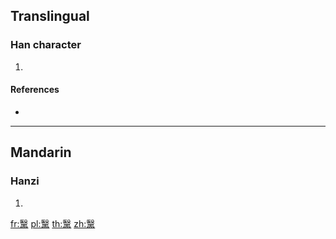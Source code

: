{{character info/new}}
==Translingual==

===Han character===
{{Han char|rn=203|rad=黑|as=11|sn=23|four=77331|canj=SEWGF}}

# {{defn|Han|sort=黑11}}

====References====
* {{Han ref|kx=1521.420|dkj=48192|dj=2056.380|hdz=74755.020|uh=9EF3|ud=40691|bh=F877|bd=63607}}

----

==Mandarin==

===Hanzi===
{{cmn-hanzi|pin=[[yī]] ([[yi1]])|wg=i<sup>1</sup>}}

# {{defn|lang=cmn|sort=黑11}}

[[fr:黳]]
[[pl:黳]]
[[th:黳]]
[[zh:黳]]